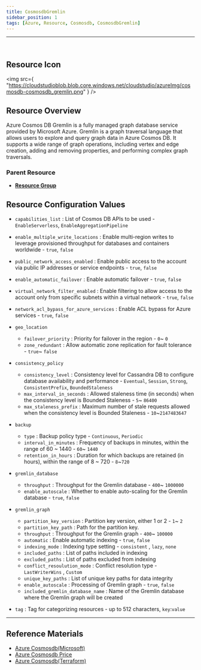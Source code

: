 ```yaml
---
title: CosmosdbGremlin
sidebar_position: 1
tags: [Azure, Resource, Cosmosdb, CosmosdbGremlin]
---
```


<hr />
<br />


## Resource Icon

<img
    src={
        "https://cloudstudioblob.blob.core.windows.net/cloudstudio/azureImg/cosmosdb-cosmosdb_gremlin.png"
    }
/>

## Resource Overview

Azure Cosmos DB Gremlin is a fully managed graph database service provided by Microsoft Azure. 
Gremlin is a graph traversal language that allows users to explore and query graph data in Azure Cosmos DB. 
It supports a wide range of graph operations, including vertex and edge creation, adding and removing properties, and performing complex graph traversals.

### Parent Resource

-   [**Resource Group**](https://docs.cstudio.app/docs/resource/azure/Base/ResourceGroup)

## Resource Configuration Values

-   `capabilities_list` : List of Cosmos DB APIs to be used - `EnableServerless`, `EnableAggregationPipeline`

-   `enable_multiple_write_locations` : Enable multi-region writes to leverage provisioned throughput for databases and containers worldwide - `true`, `false`

-   `public_network_access_enabled` : Enable public access to the account via public IP addresses or service endpoints - `true`, `false`

-   `enable_automatic_failover` : Enable automatic failover - `true`, `false`

-   `virtual_network_filter_enabled` : Enable filtering to allow access to the account only from specific subnets within a virtual network - `true`, `false`

-   `network_acl_bypass_for_azure_services` : Enable ACL bypass for Azure services - `true`, `false`

-   `geo_location`

    -   `failover_priority` : Priority for failover in the region - `0`~ `0`
    -   `zone_redundant` : Allow automatic zone replication for fault tolerance - `true`~ `false`

-   `consistency_policy`

    -   `consistency_level` : Consistency level for Cassandra DB to configure database availability and performance - `Eventual`, `Session`, `Strong`, `ConsistentPrefix`, `BoundedStaleness`
    -   `max_interval_in_seconds` : Allowed staleness time (in seconds) when the consistency level is Bounded Staleness - `5`~ `86400`
    -   `max_staleness_prefix` : Maximum number of stale requests allowed when the consistency level is Bounded Staleness - `10`~`2147483647`

-   `backup`

    -   `type` : Backup policy type - `Continuous`, `Periodic`
    -   `interval_in_minutes` : Frequency of backups in minutes, within the range of 60 ~ 1440 - `60`~ `1440`
    -   `retention_in_hours` : Duration for which backups are retained (in hours), within the range of 8 ~ 720 - `8`~`720`

-   `gremlin_database`

    -   `throughput` : Throughput for the Gremlin database - `400`~ `1000000`
    -   `enable_autoscale` : Whether to enable auto-scaling for the Gremlin database - `true`, `false`

-   `gremlin_graph`

    -   `partition_key_version` : Partition key version, either 1 or 2 - `1`~ `2`
    -   `partition_key_path` : Path for the partition key.
    -   `throughput` : Throughput for the Gremlin graph - `400`~ `100000`
    -   `automatic` : Enable automatic indexing - `true`, `false`
    -   `indexing_mode` : Indexing type setting - `consistent` , `lazy`, `none`
    -   `included_paths` : List of paths included in indexing
    -   `excluded_paths` : List of paths excluded from indexing
    -   `conflict_resoulution_mode` : Conflict resolution type - `LastWriterWins` , `Custom`
    -   `unique_key_paths` : List of unique key paths for data integrity
    -   `enable_autoscale` : Processing of Gremlin graph - `true`, `false`
    -   `included_gremlin_database_name` : Name of the Gremlin database where the Gremlin graph will be created

-   `tag` : Tag for categorizing resources - up to 512 characters, `key`:`value`

---

## Reference Materials

-   [Azure Cosmosdb(Microsoft)](https://learn.microsoft.com/ko-kr/azure/cosmos-db/introduction)
-   [Azure Cosmosdb Price](https://azure.microsoft.com/en-us/pricing/details/cosmos-db/autoscale-provisioned/)
-   [Azure Cosmosdb(Terraform)](https://registry.terraform.io/providers/hashicorp/azurerm/latest/docs/resources/cosmosdb_account)

